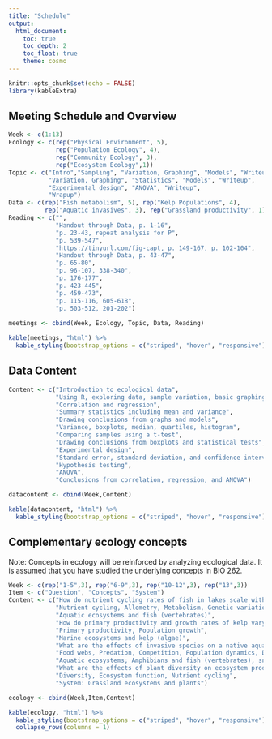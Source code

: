```yaml
---
title: "Schedule"
output: 
  html_document:
    toc: true
    toc_depth: 2
    toc_float: true
    theme: cosmo
---
```

```r
knitr::opts_chunk$set(echo = FALSE)
library(kableExtra)
```

## Meeting Schedule and Overview

```r
Week <- c(1:13)
Ecology <- c(rep("Physical Environment", 5),
             rep("Population Ecology", 4),
             rep("Community Ecology", 3),
             rep("Ecosystem Ecology",1))
Topic <- c("Intro","Sampling", "Variation, Graphing", "Models", "Writeup",
           "Variation, Graphing", "Statistics", "Models", "Writeup",
           "Experimental design", "ANOVA", "Writeup",
           "Wrapup")
Data <- c(rep("Fish metabolism", 5), rep("Kelp Populations", 4),
          rep("Aquatic invasives", 3), rep("Grassland productivity", 1))
Reading <- c("", 
             "Handout through Data, p. 1-16", 
             "p. 23-43, repeat analysis for P", 
             "p. 539-547", 
             "https://tinyurl.com/fig-capt, p. 149-167, p. 102-104", 
             "Handout through Data, p. 43-47", 
             "p. 65-80", 
             "p. 96-107, 338-340", 
             "p. 176-177",
             "p. 423-445", 
             "p. 459-473", 
             "p. 115-116, 605-618", 
             "p. 503-512, 201-202")
 
meetings <- cbind(Week, Ecology, Topic, Data, Reading)

kable(meetings, "html") %>%  
  kable_styling(bootstrap_options = c("striped", "hover", "responsive"))
```

## Data Content

```r
Content <- c("Introduction to ecological data",
             "Using R, exploring data, sample variation, basic graphing",
             "Correlation and regression",
             "Summary statistics including mean and variance",
             "Drawing conclusions from graphs and models",
             "Variance, boxplots, median, quartiles, histogram",
             "Comparing samples using a t-test",
             "Drawing conclusions from boxplots and statistical tests",
             "Experimental design",
             "Standard error, standard deviation, and confidence intervals",
             "Hypothesis testing",
             "ANOVA",
             "Conclusions from correlation, regression, and ANOVA")

datacontent <- cbind(Week,Content)

kable(datacontent, "html") %>%  
  kable_styling(bootstrap_options = c("striped", "hover", "responsive"))
```

## Complementary ecology concepts

Note: Concepts in ecology will be reinforced by analyzing ecological data. It is assumed that you have studied the underlying concepts in BIO 262.

```r
Week <- c(rep("1-5",3), rep("6-9",3), rep("10-12",3), rep("13",3))
Item <- c("Question", "Concepts", "System")
Content <- c("How do nutrient cycling rates of fish in lakes scale with body size and temperature?",
             "Nutrient cycling, Allometry, Metabolism, Genetic variation",
             "Aquatic ecosystems and fish (vertebrates)",
             "How do primary productivity and growth rates of kelp vary among seasons, years, and sites?",
             "Primary productivity, Population growth",
             "Marine ecosystems and kelp (algae)",
             "What are the effects of invasive species on a native aquatic community?",
             "Food webs, Predation, Competition, Population dynamics, Direct and indirect effects",
             "Aquatic ecosystems; Amphibians and fish (vertebrates), snails and Daphnia (invertebrates), algae",
             "What are the effects of plant diversity on ecosystem productivity?",
             "Diversity, Ecosystem function, Nutrient cycling",
             "System: Grassland ecosystems and plants")

ecology <- cbind(Week,Item,Content)

kable(ecology, "html") %>%  
  kable_styling(bootstrap_options = c("striped", "hover", "responsive")) %>%
  collapse_rows(columns = 1)
```